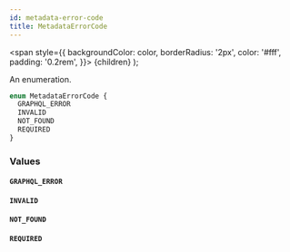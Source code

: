 ```yaml
---
id: metadata-error-code
title: MetadataErrorCode
---
```


<span
style={{
      backgroundColor: color,
      borderRadius: '2px',
      color: '#fff',
      padding: '0.2rem',
    }}>
{children}
</span>
);

An enumeration.

```graphql
enum MetadataErrorCode {
  GRAPHQL_ERROR
  INVALID
  NOT_FOUND
  REQUIRED
}
```

### Values

#### `GRAPHQL_ERROR`

#### `INVALID`

#### `NOT_FOUND`

#### `REQUIRED`
